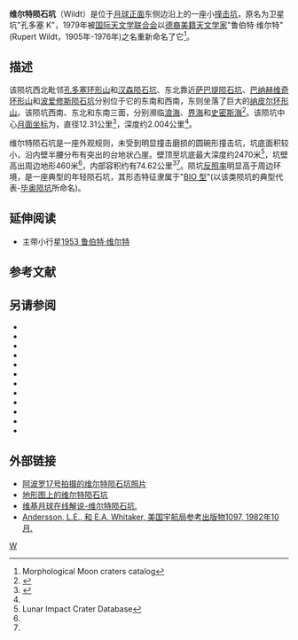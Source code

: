 {{lunar crater data
 |image=Normal Wildt LO-IV-165H LTVT.jpg|240px
 |caption=[[月球轨道器4号|月球轨道器4号]]拍摄的图像
 | latitude  = 9.02
 | N_or_S    = N
 | longitude = 75.83
 | E_or_W    = E
 | diameter  = 12.31公里
 | depth     = 2公里
 | colong    = 285
 | eponym    = 鲁伯特·维尔特
}}

'''维尔特陨石坑'''（Wildt）是位于[[月球正面|月球正面]]东侧边沿上的一座小[[撞击坑|撞击坑]]，原名为卫星坑"孔多塞 K"，1979年被[[国际天文学联合会|国际天文学联合会]]以[[德国|德裔]][[美国|美籍]][[天文学家|天文学家]]"鲁伯特·维尔特"(Rupert Wildt，1905年-1976年)之名重新命名了它<ref name="selena">Morphological Moon craters catalog</ref>。

==描述==  
该陨坑西北毗邻[[孔多塞环形山|孔多塞环形山]]和[[汉森陨石坑|汉森陨石坑]]、东北靠近[[萨巴提陨石坑|萨巴提陨石坑]]、[[巴纳赫维奇环形山|巴纳赫维奇环形山]]和[[波爱修斯陨石坑|波爱修斯陨石坑]]分别位于它的东南和西南，东则坐落了巨大的[[纳皮尔环形山|纳皮尔环形山]]。该陨坑西南、东北和东南三面，分别濒临[[浪海|浪海]]、[[界海|界海]]和[[史密斯海|史密斯海]]<ref>{{Cite web |url=http://planetarynames.wr.usgs.gov/images/Lunar/lac_63_wac.pdf |title=Crater Wildt on the map LAC-63. |accessdate=2017-01-31 |archive-date=2016-12-27 |archive-url=https://web.archive.org/web/20161227055326/https://planetarynames.wr.usgs.gov/images/Lunar/lac_63_wac.pdf |dead-url=no }}</ref>。该陨坑中心[[月面坐标|月面坐标]]为{{Coord|9.02|N|75.83|E|globe:Moon|nogoogle=1|noosm=1}}，直径12.31公里<ref name="IAU">{{Cite web |url=http://planetarynames.wr.usgs.gov/Feature/6547 |title=Directory of the International Astronomical Union |accessdate=2017-01-31 |archive-date=2017-10-13 |archive-url=https://web.archive.org/web/20171013120708/https://planetarynames.wr.usgs.gov/Feature/6547 |dead-url=no }}</ref>，深度约2.004公里<ref name="LICD"/>。

维尔特陨石坑是一座外观规则，未受到明显撞击磨损的圆碗形撞击坑，坑底面积较小，沿内壁半腰分布有突出的台地状凸崖。壁顶至坑底最大深度约2470米<ref name=LICD>Lunar Impact Crater Database</ref>，坑壁高出周边地形460米<ref name="LICD"/>，内部容积约有74.62公里<sup>3</sup><ref name="LICD"/>。陨坑[[反照率|反照率]]明显高于周边环境，是一座典型的年轻陨石坑，其形态特征隶属于"[[月球陨石坑#陨石坑分类|BIO 型]]"(以该类陨坑的典型代表-[[毕奥陨坑|毕奥陨坑]]所命名)。

==延伸阅读==
* 主带小行星[[小行星1953|1953 鲁伯特·维尔特]]

==参考文献==
{{Reflist}}

==另请参阅==
{{refbegin}}
* {{cite book
  | last1 = Andersson
  | first1 = L. E.
  | last2 = Whitaker
  | first2 = E. A.
  | authorlink2 = Ewen Whitaker
  | date = 1982
  | title = [[NASA|NASA]] Catalogue of Lunar Nomenclature
  | publisher = NASA RP-1097
  | ref = harv
  }}
* {{cite web
  | last = Blue
  | first = Jennifer
  | date = July 25, 2007
  | title = Gazetteer of Planetary Nomenclature
  | publisher = [[United_States_Geological_Survey|USGS]]
  | url = http://planetarynames.wr.usgs.gov/
  | accessdate = 2007-08-05
  | ref = harv
  | archive-date = 2019-12-13
  | archive-url = https://web.archive.org/web/20191213141228/https://planetarynames.wr.usgs.gov/
  | dead-url = no
  }}
* {{cite book
  | last1 = Bussey
  | first1 = B.
  | authorlink1 = Ben Bussey
  | last2 = Spudis
  | first2 = P.
  | authorlink2 = Paul Spudis
  | date = 2004
  | title = The Clementine Atlas of the Moon
  | publisher = Cambridge University Press
  | location = New York
  | isbn = 978-0-521-81528-4
  | ref = harv
  }}
* {{cite book
  | last1 = Cocks
  | first1 = Elijah E.
  | last2 = Cocks
  | first2 = Josiah C.
  | date = 1995
  | title = Who's Who on the Moon: A Biographical Dictionary of Lunar Nomenclature
  | url = https://archive.org/details/isbn_9780936389271
  | publisher = Tudor Publishers
  | isbn = 978-0-936389-27-1
  | ref = harv
  }}
* {{cite web
  | last = McDowell
  | first = Jonathan
  | date = July 15, 2007
  | url = http://host.planet4589.org/astro/lunar/
  | title = Lunar Nomenclature
  | publisher = Jonathan's Space Report
  | accessdate = 2007-10-24
  | ref = harv
  | archive-date = 2019-06-21
  | archive-url = https://web.archive.org/web/20190621012337/http://host.planet4589.org/astro/lunar/
  | dead-url = no
  }}
* {{cite journal| last1 = Menzel| first1 = D. H.| last2 = Minnaert| first2 = M.| last3 = Levin| first3 = B.| last4 = Dollfus| first4 = A.| last5 = Bell| first5 = B.| title = Report on Lunar Nomenclature by the Working Group of Commission 17 of the IAU| doi = 10.1007/BF00171763| journal = Space Science Reviews| volume = 12| issue = 2| pages = 136–186| date = 1971| bibcode = 1971SSRv...12..136M| ref = harv}}
* {{cite book
  | first = Patrick
  | last = Moore
  | authorlink = Patrick Moore
  | date = 2001
  | title = On the Moon
  | url = https://archive.org/details/patrickmooreonmo00patr
  | publisher = Sterling Publishing Co.
  | isbn = 978-0-304-35469-6
  | ref = harv
  }}
* {{cite book
  | first = Fred W.
  | last = Price
  | date = 1988
  | title = The Moon Observer's Handbook
  | publisher = Cambridge University Press
  | isbn = 978-0-521-33500-3
  | ref = harv
  }}
* {{cite book
  | last = Rükl
  | first = Antonín
  | authorlink = Antonín Rükl
  | date = 1990
  | title = Atlas of the Moon
  | publisher = Kalmbach Books
  | isbn = 978-0-913135-17-4
  | ref = harv
  }}
* {{cite book
  | last = Webb
  | first = Rev. T. W.
  | authorlink = Thomas William Webb
  | date = 1962
  | title = Celestial Objects for Common Telescopes
  | url = https://archive.org/details/celestialobjects00webb
  | edition = 6th revised
  | publisher = Dover
  | isbn = 978-0-486-20917-3
  | ref = harv
  }}
* {{cite book
  | first = Ewen A.
  | last = Whitaker
  | authorlink = Ewen Whitaker
  | date = 1999
  | title = Mapping and Naming the Moon
  | publisher = Cambridge University Press
  | isbn = 978-0-521-62248-6
  | ref = harv
  }}
* {{cite book
  | first = Peter T.
  | last = Wlasuk
  | date = 2000
  | title = Observing the Moon
  | publisher = Springer
  | isbn = 978-1-85233-193-1
  | ref = harv
 }}
{{refend}}

==外部链接==
* [http://www.lpi.usra.edu/resources/apollo/search/feature/?feature=Condorcet+K&sort= 阿波罗17号拍摄的维尔特陨石坑照片]
* [http://www.lpi.usra.edu/resources/mapcatalog/LTO/lto63a3_1/ 地形图上的维尔特陨石坑]
* [http://the-moon.wikispaces.com/Wildt 维基月球在线解说-维尔特陨石坑.]
*[http://planet4589.org/astro/lunar/RP-1097.pdf Andersson, L.E., 和 E.A. Whitaker, 美国宇航局参考出版物1097, 1982年10月.] {{Wayback|url=http://planet4589.org/astro/lunar/RP-1097.pdf |date=20141006125838 }}

[[Category:月球环形山|W]]
{{月球環形山 (T-Z)}}
